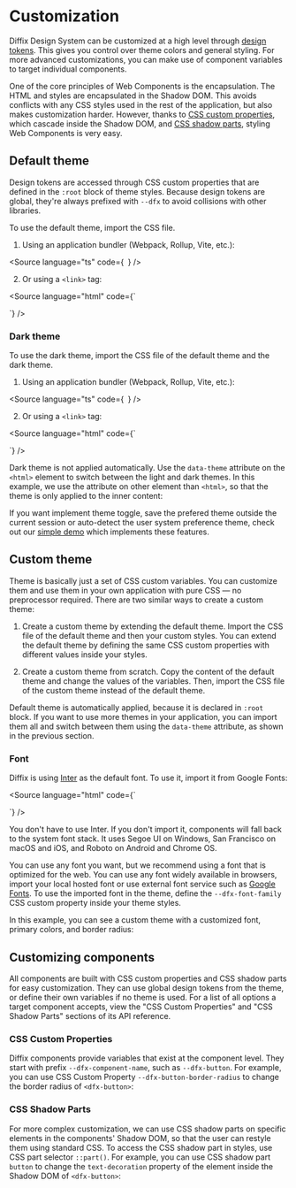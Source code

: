 
<Meta title="Customization" />

# Customization

Diffix Design System can be customized at a high level through [design tokens](/?path=/docs/customization--documentation). This gives you control over theme colors and general styling. For more advanced customizations, you can make use of component variables to target individual components.

One of the core principles of Web Components is the encapsulation. The HTML and styles are encapsulated in the Shadow DOM. This avoids conflicts with any CSS styles used in the rest of the application, but also makes customization harder. However, thanks to [CSS custom properties](https://developer.mozilla.org/en-US/docs/Web/CSS/--*), which cascade inside the Shadow DOM, and [CSS shadow parts](https://developer.mozilla.org/en-US/docs/Web/CSS/CSS_shadow_parts), styling Web Components is very easy.

## Default theme

Design tokens are accessed through CSS custom properties that are defined in the `:root` block of theme styles. Because design tokens are global, they're always prefixed with `--dfx` to avoid collisions with other libraries.

To use the default theme, import the CSS file.

1) Using an application bundler (Webpack, Rollup, Vite, etc.):

<Source language="ts" code={`
`} />

2) Or using a `<link>` tag:

<Source language="html" code={`
<link href="/node_modules/diffix-test/dist/themes/default.css" rel="stylesheet" />
`} />

### Dark theme

To use the dark theme, import the CSS file of the default theme and the dark theme.

1) Using an application bundler (Webpack, Rollup, Vite, etc.):

<Source language="ts" code={`
`} />

2) Or using a `<link>` tag:

<Source language="html" code={`
<link href="/node_modules/diffix-test/dist/themes/default.css" rel="stylesheet" />
<link href="/node_modules/diffix-test/dist/themes/dark.css" rel="stylesheet" />
`} />

Dark theme is not applied automatically. Use the `data-theme` attribute on the `<html>` element to switch between the light and dark themes. In this example, we use the attribute on other element than `<html>`, so that the theme is only applied to the inner content:

<style>{`
  #story--getting-started--dark-theme-inner div {
    display: grid;
    grid-template-columns: repeat(2, 1fr);
  }
  [data-theme='custom'] {
    padding: 0;
  }
`}</style>
<Canvas sourceState="shown" of={Stories.DarkTheme} />

If you want implement theme toggle, save the prefered theme outside the current session or auto-detect the user system preference theme, check out our [simple demo](https://github.com/dominikfryc/diffix-test/blob/next/demo/) which implements these features.

## Custom theme

Theme is basically just a set of CSS custom variables. You can customize them and use them in your own application with pure CSS — no preprocessor required. There are two similar ways to create a custom theme:

1. Create a custom theme by extending the default theme. Import the CSS file of the default theme and then your custom styles. You can extend the default theme by defining the same CSS custom properties with different values inside your styles.

2. Create a custom theme from scratch. Copy the content of the default theme and change the values of the variables. Then, import the CSS file of the custom theme instead of the default theme.

Default theme is automatically applied, because it is declared in `:root` block. If you want to use more themes in your application, you can import them all and switch between them using the `data-theme` attribute, as shown in the previous section.

### Font

Diffix is using [Inter](https://fonts.google.com/specimen/Inter) as the default font. To use it, import it from Google Fonts:

<Source language="html" code={`
<link rel="preconnect" href="https://fonts.googleapis.com" />
<link rel="preconnect" href="https://fonts.gstatic.com" crossorigin />
<link rel="stylesheet" href="https://fonts.googleapis.com/css2?family=Inter:wght@400;500;600;700&display=swap" />
`} />

You don't have to use Inter. If you don't import it, components will fall back to the system font stack. It uses Segoe UI on Windows, San Francisco on macOS and iOS, and Roboto on Android and Chrome OS.

You can use any font you want, but we recommend using a font that is optimized for the web. You can use any font widely available in browsers, import your local hosted font or use external font service such as [Google Fonts](https://fonts.google.com/). To use the imported font in the theme, define the `--dfx-font-family` CSS custom property inside your theme styles.

In this example, you can see a custom theme with a customized font, primary colors, and border radius:

<Canvas sourceState="shown" of={Stories.CustomTheme} />

## Customizing components

All components are built with CSS custom properties and CSS shadow parts for easy customization. They can use global design tokens from the theme, or define their own variables if no theme is used. For a list of all options a target component accepts, view the "CSS Custom Properties" and "CSS Shadow Parts" sections of its API reference.

### CSS Custom Properties

Diffix components provide variables that exist at the component level. They start with prefix `--dfx-component-name`, such as `--dfx-button`. For example, you can use CSS Custom Property `--dfx-button-border-radius` to change the border radius of `<dfx-button>`:

<Canvas sourceState="shown" of={Stories.CSSCustomProperty} />

### CSS Shadow Parts

For more complex customization, we can use CSS shadow parts on specific elements in the components' Shadow DOM, so that the user can restyle them using standard CSS. To access the CSS shadow part in styles, use CSS part selector `::part()`. For example, you can use CSS shadow part `button` to change the `text-decoration` property of the element inside the Shadow DOM of `<dfx-button>`:

<Canvas sourceState="shown" of={Stories.CSSPart} />
